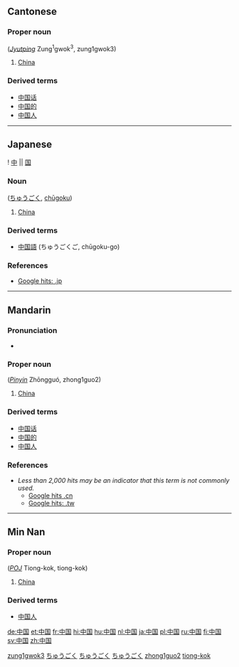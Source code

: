 {{zh-forms|[[中]][[国]]|[[中國]]}}
==Cantonese==
===Proper noun===
{{PAGENAME}} (''[[Jyutping]]'' Zung<sup>1</sup>gwok<sup>3</sup>, zung1gwok3)

# [[China]]

===Derived terms===
*[[中国话]]
*[[中国的]]
*[[中国人]]

[[Category:yue-cn:Proper nouns|zung1gwok3]]

----

==Japanese==
{{ja-kanjitab-top}}
! [[中]] || [[国]]
{{ja-kanjitab-bottom}}
===Noun===
{{PAGENAME}} ([[ちゅうごく]], [[chūgoku]])

# [[China]]

===Derived terms===
*[[中国語]] (ちゅうごくご, chūgoku-go)

===References===
*[http://www.google.co.jp/search?as_q=&num=10&hl=ja&btnG=Google+%E6%A4%9C%E7%B4%A2&as_epq=%E4%B8%AD%E5%9B%BD&as_oq=&as_eq=&lr=&as_ft=i&as_filetype=&as_qdr=all&as_occt=any&as_dt=i&as_sitesearch=.jp&as_rights= Google hits: .jp]

[[Category:Japanese language|ちゅうごく]]
[[Category:Japanese nouns|ちゅうごく]]
[[Category:ja:Countries|ちゅうごく]]

----

==Mandarin==
{{IPAfont}}
===Pronunciation===
*{{IPA|/tʂʊŋ˥˥ kuɤ˧˥/}}

===Proper noun===
{{PAGENAME}} (''[[Pinyin]]'' Zhōngguó, zhong1guo2)

# [[China]]

===Derived terms===
*[[中国话]]
*[[中国的]]
*[[中国人]]

===References===
*''Less than 2,000 hits may be an indicator that this term is not commonly used.''
**[http://www.google.cn/search?as_q=&num=10&hl=zh-CN&btnG=Google+%E6%90%9C%E7%B4%A2&as_epq=%E4%B8%AD%E5%9B%BD&as_oq=&as_eq=&lr=&as_ft=i&as_filetype=&as_qdr=all&as_occt=any&as_dt=i&as_sitesearch=.cn&as_rights= Google hits .cn]
**[http://www.google.com.tw/search?as_q=&num=10&hl=zh-TW&btnG=Google+%E6%90%9C%E5%B0%8B&as_epq=%E4%B8%AD%E5%9C%8B&as_oq=&as_eq=&lr=&as_ft=i&as_filetype=&as_qdr=all&as_occt=any&as_dt=i&as_sitesearch=.tw&as_rights=&safe=images Google hits: .tw]

[[Category:zh-cn:Countries|zhong1guo2]]

----

==Min Nan==
===Proper noun===
{{PAGENAME}} (''[[POJ]]'' Tiong-kok, tiong-kok)

# [[China]]

===Derived terms===
*[[中国人]]

[[Category:nan-cn:Proper nouns|tiong-kok]]

[[de:中国]]
[[et:中国]]
[[fr:中国]]
[[hi:中国]]
[[hu:中国]]
[[nl:中国]]
[[ja:中国]]
[[pl:中国]]
[[ru:中国]]
[[fi:中国]]
[[sv:中国]]
[[zh:中国]]